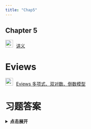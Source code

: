 ```yaml
---
title: "Chap5"
---
```


## Chapter 5


<img src="img/teacher.png" alt="讲义" style="width: 24px; height: 24px;margin-right: 10px">[讲义](https://lizongzhang.github.io/econometrics-with-eviews/chap5slide.html){target="_blank"} 

# Eviews

<img src="img/video.png" style="width: 24px; height: 24px;margin-right: 10px"/>[Eviews 多项式、双对数、倒数模型](https://www.bilibili.com/video/BV1xT4y1F7oS/){target="_blank"} 



# 习题答案

<details>
<summary style="cursor: pointer; font-weight: bold;">点击展开</summary>

<p>如果想在新窗口打开 PDF，请点这里： <a href="img/EE4_Ch05_Solutions_Manual.pdf" target="_blank" rel="noopener">在新标签页中查看 PDF</a></p>

<iframe src="img/EE4_Ch05_Solutions_Manual.pdf" width="100%" height="800" style="border: none;" allowfullscreen>
  <!-- 备用内容（若浏览器不支持 iframe） -->
  <p>你的浏览器无法嵌入 PDF，请 <a href="img/EE4_Ch05_Solutions_Manual.pdf" target="_blank" rel="noopener">点此下载/查看 PDF</a>.</p>
</iframe>

</details>